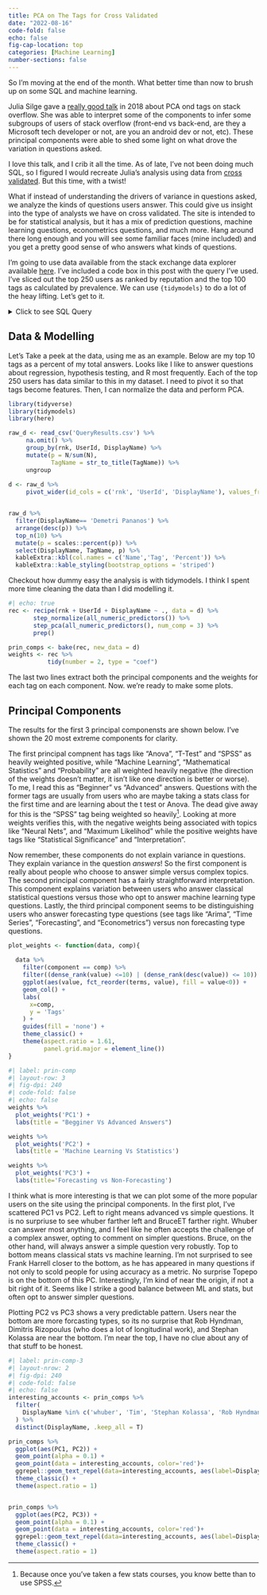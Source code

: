 ```yaml
---
title: PCA on The Tags for Cross Validated
date: "2022-08-16"
code-fold: false
echo: false
fig-cap-location: top
categories: [Machine Learning]
number-sections: false
---
```


So I'm moving at the end of the month.  What better time than now to brush up on some SQL and machine learning.


Julia Silge gave a [really good talk](https://www.rstudio.com/resources/rstudioconf-2018/understanding-pca-using-shiny-and-stack-overflow-data/) in 2018 about PCA ond tags on stack overflow.  She was able to interpret some of the components to infer some subgroups of users of stack overflow (front-end vs back-end, are they a Microsoft tech developer or not, are you an android dev or not, etc).  These principal components were able to shed some light on what drove the variation in questions asked.

I love this talk, and I crib it all the time.  As of late, I've not been doing much SQL, so I figured I would recreate Julia's analysis using data from [cross validated](https://stats.stackexchange.com/).  But this time, with a twist!

What if instead of understanding the drivers of variance in questions asked, we analyze the kinds of questions users answer.  This could give us insight into the type of analysts we have on cross validated.  The site is intended to be for statistical analysis, but it has a mix of prediction questions, machine learning questions, econometrics questions, and much more.  Hang around there long enough and you will see some familiar faces (mine included) and you get a pretty good sense of who answers what kinds of questions.

I'm going to use data available from the stack exchange data explorer available [here](https://data.stackexchange.com/).  I've included a code box in this post with the query I've used.  I've sliced out the top 250 users as ranked by reputation and the top 100 tags as calculated by prevalence. We can use `{tidymodels}` to do a lot of the heay lifting.  Let's get to it.


<details><summary>Click to see SQL Query </summary>
<p>

```
with QA_Tags as (
select

A.Id as QuestionId,
A.Title as QuestionTitle,
A.Body as QuestionBody,

B.Id as AnswerId,
B.OwnerUserId,
B.Body as AnswerBody,

C.iD as UserId,
C.DisplayName,
dense_rank() over (order by C.Reputation desc) as rnk,

D.TagId,
E.TagName

from
--Extract Answers from Posts Table
(select * from Posts where PostTypeId = 2)  as B
--Extract Questions from Posts Table
left join (select * from Posts where PostTypeId = 1)  as A
on  A.Id = B.ParentId
left join Users as C
on B.OwnerUserId = C.Id
left join PostTags as D
on A.Id = D.PostId
left join (select top 100 * from Tags where TagName is not NULL order by Count desc) as E
on D.TagId = E.Id)

select
rnk,
UserId, 
DisplayName, 
TagName,
count(distinct QuestionId) as N
from QA_tags
where rnk<=250
group by rnk, UserId, DisplayName, TagName
order by rnk
```

</p>
</details>

## Data & Modelling

Let's Take a peek at the data, using me as an example.  Below are my top 10 tags as a percent of my total answers.  Looks like I like to answer questions about regression, hypothesis testing, and R most frequently.  Each of the top 250 users has data similar to this in my dataset.  I need to pivot it so that tags become features.  Then, I can normalize the data and perform PCA.

```r

library(tidyverse)
library(tidymodels)
library(here)

raw_d <- read_csv('QueryResults.csv') %>% 
     na.omit() %>% 
     group_by(rnk, UserId, DisplayName) %>% 
     mutate(p = N/sum(N),
            TagName = str_to_title(TagName)) %>% 
     ungroup
     
d <- raw_d %>% 
     pivot_wider(id_cols = c('rnk', 'UserId', 'DisplayName'), values_from = p, names_from = TagName, values_fill = 0)


raw_d %>% 
  filter(DisplayName== 'Demetri Pananos') %>% 
  arrange(desc(p)) %>% 
  top_n(10) %>% 
  mutate(p = scales::percent(p)) %>% 
  select(DisplayName, TagName, p) %>% 
  kableExtra::kbl(col.names = c('Name','Tag', 'Percent')) %>% 
  kableExtra::kable_styling(bootstrap_options = 'striped')
```

Checkout how dummy easy the analysis is with tidymodels.  I think I spent more time cleaning the data than I did modelling it.

```r
#| echo: true
rec <- recipe(rnk + UserId + DisplayName ~ ., data = d) %>% 
       step_normalize(all_numeric_predictors()) %>% 
       step_pca(all_numeric_predictors(), num_comp = 3) %>% 
       prep()

prin_comps <- bake(rec, new_data = d) 
weights <- rec %>% 
           tidy(number = 2, type = "coef")
```

The last two lines extract both the principal components and the weights for each tag on each component.  Now. we're ready to make some plots.


## Principal Components

The results for the first 3 principal componensts are shown below.  I've shown the 20 most extreme components for clarity.

The first principal compnent has tags like "Anova", "T-Test" and "SPSS" as heavily weighted positive, while "Machine Learning", "Mathematical Statistics" and "Probability" are all weighted heavily negative (the direction of the weights doesn't matter, it isn't like one direction is better or worse).  To me, I read this as "Beginner" vs "Advanced" answers.  Questions with the former tags are usually from users who are maybe taking a stats class for the first time and are learning about the t test or Anova.  The dead give away for this is the "SPSS" tag being weighted so heavily[^1].  Looking at more weights verifies this, with the negative weights being associated with topics like "Neural Nets", and "Maximum Likelihod" while the positive weights have tags like "Statistical Significance" and "Interpretation".

Now remember, these components do not explain variance in questions.  They explain variance in the question *answers*!  So the first component is really about people who choose to answer simple versus complex topics.  The second principal component has a fairly straightforward interpretation.  This component explains variation between users who answer classical statistical questions versus those who opt to answer machine learning type questions.  Lastly, the third principal component seems to be distinguishing users who answer forecasting type questions (see tags like "Arima", "Time Series", "Forecasting", and "Econometrics") versus non forecasting type questions.  

[^1]: Because once you've taken a few stats courses, you know bette than to use SPSS.

```r
plot_weights <- function(data, comp){
  
  data %>% 
    filter(component == comp) %>% 
    filter((dense_rank(value) <=10) | (dense_rank(desc(value)) <= 10)) %>% 
    ggplot(aes(value, fct_reorder(terms, value), fill = value<0)) + 
    geom_col() + 
    labs(
      x=comp, 
      y = 'Tags'
    ) + 
    guides(fill = 'none') +
    theme_classic() +
    theme(aspect.ratio = 1.61, 
          panel.grid.major = element_line())  
}
```


```r
#| label: prin-comp
#| layout-row: 3
#| fig-dpi: 240
#| code-fold: false
#| echo: false
weights %>% 
  plot_weights('PC1') + 
  labs(title = "Begginer Vs Advanced Answers")

weights %>% 
  plot_weights('PC2') +
  labs(title = 'Machine Learning Vs Statistics')

weights %>% 
  plot_weights('PC3') +
  labs(title='Forecasting vs Non-Forecasting')


```

I think what is more interesting is that we can plot some of the more popular users on the site using the principal components.  In the first plot, I've scattered PC1 vs PC2.  Left to right means advanced vs simple questions.  It is no surpriuse to see whuber farther left and BruceET farther right.  Whuber can answer most anything, and I feel like he often accepts the challenge of a complex answer, opting to comment on simpler questions.  Bruce, on the other hand, will always answer a simple question very robustly. Top to bottom means classical stats vs machine learning.  I'm not surprised to see Frank Harrell closer to the bottom, as he has appeared in many questions if not only to scold people for using accuracy as a metric.  No surprise Topepo is on the bottom of this PC.  Interestingly, I'm kind of near the origin, if not a bit right of it.  Seems like I strike a good balance between ML and stats, but often opt to answer simpler questions.

Plotting PC2 vs PC3 shows a very predictable pattern.  Users near the bottom are more forcasting types, so its no surprise that Rob Hyndman, Dimitris Rizopoulus (who does a lot of longitudinal work), and Stephan Kolassa are near the bottom.  I'm near the top, I have no clue about any of that stuff to be honest.
```r
#| label: prin-comp-3
#| layout-nrow: 2
#| fig-dpi: 240
#| code-fold: false
#| echo: false
interesting_accounts <- prin_comps %>% 
  filter(
    DisplayName %in% c('whuber', 'Tim', 'Stephan Kolassa', 'Rob Hyndman', 'Frank Harrell', 'EdM', "Nick Cox", "Demetri Pananos", "Dimitris Rizopoulos", "BruceET", 'topepo')
  ) %>% 
  distinct(DisplayName, .keep_all = T)

prin_comps %>% 
  ggplot(aes(PC1, PC2)) + 
  geom_point(alpha = 0.1) + 
  geom_point(data = interesting_accounts, color='red')+
  ggrepel::geom_text_repel(data=interesting_accounts, aes(label=DisplayName))+
  theme_classic() + 
  theme(aspect.ratio = 1)


prin_comps %>% 
  ggplot(aes(PC2, PC3)) + 
  geom_point(alpha = 0.1) + 
  geom_point(data = interesting_accounts, color='red')+
  ggrepel::geom_text_repel(data=interesting_accounts, aes(label=DisplayName))+
  theme_classic() + 
  theme(aspect.ratio = 1)

```
